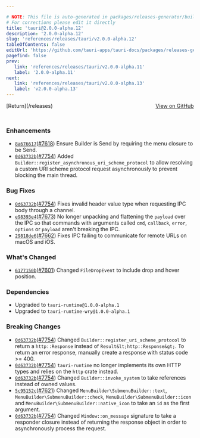 ```yaml
---

# NOTE: This file is auto-generated in packages/releases-generator/build.ts
# For corrections please edit it directly
title: 'tauri@2.0.0-alpha.12'
description: '2.0.0-alpha.12'
slug: 'references/releases/tauri/v2.0.0-alpha.12'
tableOfContents: false
editUrl: 'https://github.com/tauri-apps/tauri-docs/packages/releases-generator/build.ts'
pagefind: false
prev:
   link: 'references/releases/tauri/v2.0.0-alpha.11'
   label: '2.0.0-alpha.11'
next:
   link: 'references/releases/tauri/v2.0.0-alpha.13'
   label: 'v2.0.0-alpha.13'
---
```


			

<ReleaseSidebar slug="references/releases/tauri"  packageName="tauri" />

<div style="margin-bottom:3rem; display: flex; justify-content: space-between; align-items: center"><span>[Return](/releases)</span><span><a href="https://github.com/tauri-apps/tauri/releases/tag/tauri-v2.0.0-alpha.12">View on GitHub</a></span></div>

### Enhancements

- [`8a676617`](https://www.github.com/tauri-apps/tauri/commit/8a6766173b3da4446a87642e7282c73a5b631afe)([#7618](https://www.github.com/tauri-apps/tauri/pull/7618)) Ensure Builder is Send by requiring the menu closure to be Send.
- [`0d63732b`](https://www.github.com/tauri-apps/tauri/commit/0d63732b962e71b98430f8d7b34ea5b59a2e8bb4)([#7754](https://www.github.com/tauri-apps/tauri/pull/7754)) Added `Builder::register_asynchronous_uri_scheme_protocol` to allow resolving a custom URI scheme protocol request asynchronously to prevent blocking the main thread.

### Bug Fixes

- [`0d63732b`](https://www.github.com/tauri-apps/tauri/commit/0d63732b962e71b98430f8d7b34ea5b59a2e8bb4)([#7754](https://www.github.com/tauri-apps/tauri/pull/7754)) Fixes invalid header value type when requesting IPC body through a channel.
- [`e98393e4`](https://www.github.com/tauri-apps/tauri/commit/e98393e499c03504851e97dd9f740b817c4534df)([#7673](https://www.github.com/tauri-apps/tauri/pull/7673)) No longer unpacking and flattening the `payload` over the IPC so that commands with arguments called `cmd`, `callback`, `error`, `options` or `payload` aren&#39;t breaking the IPC.
- [`29818de6`](https://www.github.com/tauri-apps/tauri/commit/29818de682146a75cd9a886f7b215154cad1d42d)([#7662](https://www.github.com/tauri-apps/tauri/pull/7662)) Fixes IPC failing to communicate for remote URLs on macOS and iOS.

### What&#39;s Changed

- [`6177150b`](https://www.github.com/tauri-apps/tauri/commit/6177150b6f83b52ca359d6e20f7e540f7554e4eb)([#7601](https://www.github.com/tauri-apps/tauri/pull/7601)) Changed `FileDropEvent` to include drop and hover position.

### Dependencies

- Upgraded to `tauri-runtime@1.0.0-alpha.1`
- Upgraded to `tauri-runtime-wry@1.0.0-alpha.1`

### Breaking Changes

- [`0d63732b`](https://www.github.com/tauri-apps/tauri/commit/0d63732b962e71b98430f8d7b34ea5b59a2e8bb4)([#7754](https://www.github.com/tauri-apps/tauri/pull/7754)) Changed `Builder::register_uri_scheme_protocol` to return a `http::Response` instead of `Result&lt;http::Response&gt;`. To return an error response, manually create a response with status code &gt;= 400.
- [`0d63732b`](https://www.github.com/tauri-apps/tauri/commit/0d63732b962e71b98430f8d7b34ea5b59a2e8bb4)([#7754](https://www.github.com/tauri-apps/tauri/pull/7754)) `tauri-runtime` no longer implements its own HTTP types and relies on the `http` crate instead.
- [`0d63732b`](https://www.github.com/tauri-apps/tauri/commit/0d63732b962e71b98430f8d7b34ea5b59a2e8bb4)([#7754](https://www.github.com/tauri-apps/tauri/pull/7754)) Changed `Builder::invoke_system` to take references instead of owned values.
- [`5c95152c`](https://www.github.com/tauri-apps/tauri/commit/5c95152c76391607746f6da942ec57d23c89e89e)([#7621](https://www.github.com/tauri-apps/tauri/pull/7621)) Changed `MenuBuilder\SubmenuBuilder::text`, `MenuBuilder\SubmenuBuilder::check`, `MenuBuilder\SubmenuBuilder::icon` and `MenuBuilder\SubmenuBuilder::native_icon` to take an `id` as the first argument.
- [`0d63732b`](https://www.github.com/tauri-apps/tauri/commit/0d63732b962e71b98430f8d7b34ea5b59a2e8bb4)([#7754](https://www.github.com/tauri-apps/tauri/pull/7754)) Changed `Window::on_message` signature to take a responder closure instead of returning the response object in order to asynchronously process the request.

